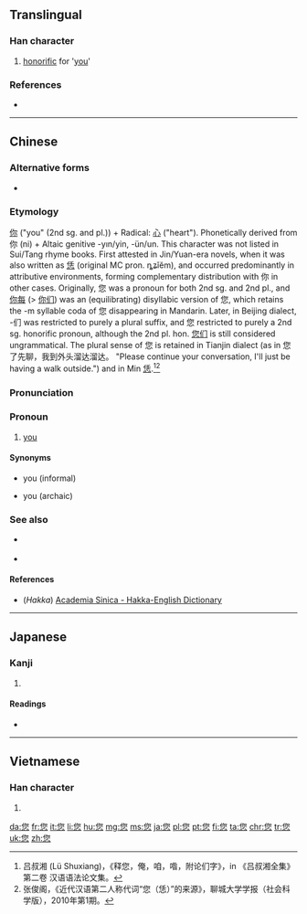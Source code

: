 ==Translingual==
{{stroke order|stroke=11}}

===Han character===
{{Han char|rn=61|rad=心|as=07|sn=11|four=2733<sub>9</sub>|canj=人火心 (OFP)|ids=⿱[[你]][[心]]}}

# [[honorific]] for '[[you]]'

===References===
* {{Han ref|kx=0388.341|dkj=10712|dj=0721.230|hdz=42301.020|uh=60A8|ud=|bh=|bd=}}

----

==Chinese==
{{zh-forms}}

===Alternative forms===
* {{zh-l|恁}}

===Etymology===
[[你]] ("you" (2nd sg. and pl.)) + Radical: [[心]] ("heart"). Phonetically derived from 你 (ni) + Altaic genitive -yın/yin, -ün/un. This character was not listed in Sui/Tang rhyme books. First attested in Jin/Yuan-era novels, when it was also written as [[恁]] (original MC pron. ȵʑǐĕm), and occurred predominantly in attributive environments, forming complementary distribution with 你 in other cases. Originally, 您 was a pronoun for both 2nd sg. and 2nd pl., and [[你每]] (> [[你们]]) was an (equilibrating) disyllabic version of 您, which retains the -m syllable coda of 您 disappearing in Mandarin. Later, in Beijing dialect, -们 was restricted to purely a plural suffix, and 您 restricted to purely a 2nd sg. honorific pronoun, although the 2nd pl. hon. [[您们]] is still considered ungrammatical. The plural sense of 您 is retained in Tianjin dialect (as in 您了先聊，我到外头溜达溜达。 "Please continue your conversation, I'll just be having a walk outside.") and in Min [[恁]].<ref>吕叔湘 (Lü Shuxiang)，《释您，俺，咱，喒，附论们字》，in 《吕叔湘全集》第二卷 汉语语法论文集。</ref><ref>张俊阁，《近代汉语第二人称代词“您（恁）”的来源》，聊城大学学报（社会科学版），2010年第1期。</ref>

===Pronunciation===
{{zh-pron
|m=nín
|c=nei5
|h=pfs=nên, nîn;hpy=nen2, nin2
|mn=lín
|w=
|mc=
|oc=
|ma=zh-nín.ogg
|cat=pron
}}

===Pronoun===
{{zh-pronoun|ts}}

# {{context|polite|lang=cmn|sort=nin2}} [[you]]

====Synonyms====
* {{zh-l|你}} you (informal)
* {{zh-l|爾}} you (archaic)

===See also===
* {{qualifier|Mandarin}} {{zh-l|你們|tr=[[nǐmen]]|plural you}}
* {{qualifier|Mandarin}} {{zh-l|你的|tr=nǐ de|possessive your}}

====References====
<references />
*(''Hakka'') [http://minhakka.ling.sinica.edu.tw/bkg/hakyin/search.php?DETAIL=1&LIMIT=id=26040&dbname=su_tian_1&graph=2 Academia Sinica - Hakka-English Dictionary]

----

==Japanese==

===Kanji===
{{ja-kanji|grade=|rs=心07}}

# {{defn|lang=ja|sort=心07}}

====Readings====
* {{ja-readings|on=[[じ]] (ji)|kun=}}

----

==Vietnamese==

===Han character===
{{vi-hantu|[[nâm]]|rs=心07}}

# {{defn|lang=vi|sort=心07}}

[[da:您]]
[[fr:您]]
[[it:您]]
[[li:您]]
[[hu:您]]
[[mg:您]]
[[ms:您]]
[[ja:您]]
[[pl:您]]
[[pt:您]]
[[fi:您]]
[[ta:您]]
[[chr:您]]
[[tr:您]]
[[uk:您]]
[[zh:您]]